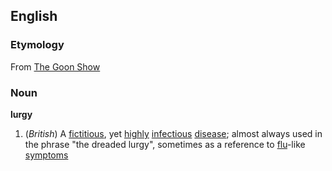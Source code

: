 ==English==
===Etymology===
From [[w:The Goon Show|The Goon Show]]
===Noun===
'''lurgy'''
#(''British'') A [[fictitious]], yet [[highly]] [[infectious]] [[disease]]; almost always used in the phrase "the dreaded lurgy", sometimes as a reference to [[flu]]-like [[symptom]]s